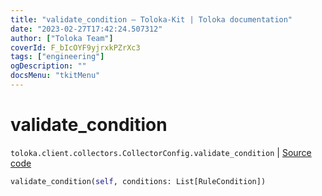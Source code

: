 ```yaml
---
title: "validate_condition — Toloka-Kit | Toloka documentation"
date: "2023-02-27T17:42:24.507312"
author: ["Toloka Team"]
coverId: F_bIcOYF9yjrxkPZrXc3
tags: ["engineering"]
ogDescription: ""
docsMenu: "tkitMenu"
---
```


# validate_condition
`toloka.client.collectors.CollectorConfig.validate_condition` | [Source code](https://github.com/Toloka/toloka-kit/blob/v1.1.4/src/client/collectors.py#L66)

```python
validate_condition(self, conditions: List[RuleCondition])
```